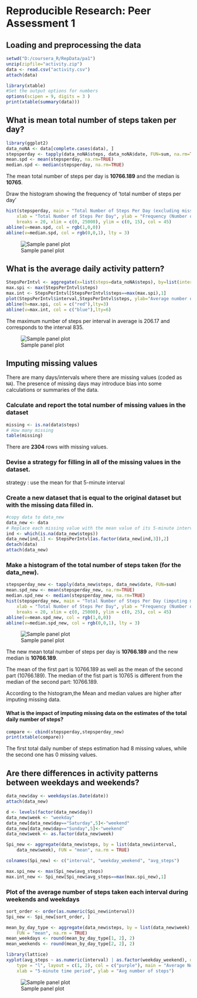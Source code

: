 # Reproducible Research: Peer Assessment 1

## Loading and preprocessing the data
```r
setwd("D:/coursera_R/RepData/pa1")
unzip(zipfile="activity.zip")
data <- read.csv("activity.csv")
attach(data)
```

```r
library(xtable)
#Set the output options for numbers
options(scipen = 9, digits = 3 )
print(xtable(summary(data)))
```

## What is mean total number of steps taken per day?
```r
library(ggplot2)
data_noNA <- data[complete.cases(data), ]
stepsperday <- tapply(data_noNA$steps, data_noNA$date, FUN=sum, na.rm=TRUE)
mean.spd <- mean(stepsperday, na.rm=TRUE)
median.spd <- median(stepsperday, na.rm=TRUE)
```

The mean total number of steps per day is **10766.189** and the median is **10765**.

Draw the histogram showing the frequency of 'total number of steps per day'

```r
hist(stepsperday, main = "Total Number of Steps Per Day (excluding missing values)", 
    xlab = "Total Number of Steps Per Day", ylab = "Frequency (Number of Days)", 
    breaks = 20, xlim = c(0, 25000), ylim = c(0, 15), col = 45)
abline(v=mean.spd, col = rgb(1,0,0))
abline(v=median.spd, col = rgb(0,0,1), lty = 3)
```

![Sample panel plot](figures/1.PNG) 

## What is the average daily activity pattern?
```r
StepsPerIntvl <- aggregate(x=list(steps=data_noNA$steps), by=list(interval=data_noNA$interval),FUN=mean, na.rm=TRUE)
max.spi <- max(StepsPerIntvl$steps)
max.int <- StepsPerIntvl[StepsPerIntvl$steps==max(max.spi),1]
plot(StepsPerIntvl$interval,StepsPerIntvl$steps, ylab="Average number of steps taken",xlab="5-minute interval", main=NULL, type="l", lwd=2, col=45)
abline(h=max.spi, col = c("red"),lty=3)
abline(v=max.int, col = c("blue"),lty=6)
```

The maximum number of steps per interval in average is 206.17 and corresponds to the interval 835.

![Sample panel plot](figures/2.PNG) 

## Imputing missing values

There are many days/intervals where there are missing values (coded as `NA`). The presence of missing days may introduce bias into some calculations or summaries of the data.

### Calculate and report the total number of missing values in the dataset
```r
missing <- is.na(data$steps)
# How many missing
table(missing)
```

There are **2304** rows with missing values.

### Devise a strategy for filling in all of the missing values in the dataset.

strategy : use the mean for that 5-minute interval

### Create a new dataset that is equal to the original dataset but with the missing data filled in.

```r
#copy data to data_new
data_new <- data
# Replace each missing value with the mean value of its 5-minute interval
ind <- which(is.na(data_new$steps))
data_new[ind,1] <- StepsPerIntvl[as.factor(data_new[ind,3]),2]
detach(data)
attach(data_new)
```

### Make a histogram of the total number of steps taken (for the data_new).

```r
stepsperday_new <- tapply(data_new$steps, data_new$date, FUN=sum)
mean.spd_new <- mean(stepsperday_new, na.rm=TRUE)
median.spd_new <- median(stepsperday_new, na.rm=TRUE)
hist(stepsperday_new, main = "Total Number of Steps Per Day (imputing missing values)", 
    xlab = "Total Number of Steps Per Day", ylab = "Frequency (Number of Days)", 
    breaks = 20, xlim = c(0, 25000), ylim = c(0, 25), col = 45)
abline(v=mean.spd_new, col = rgb(1,0,0))
abline(v=median.spd_new, col = rgb(0,0,1), lty = 3)
```

![Sample panel plot](figures/3.PNG)

The new mean total number of steps per day is **10766.189** and the new median is **10766.189**.

The mean of the first part is 10766.189 as well as the mean of the second part (10766.189). The median of the fist part is 10765 is different from the median of the second part: 10766.189.

According to the histogram,the Mean and median values are higher after imputing missing data. 

#### What is the impact of imputing missing data on the estimates of the total daily number of steps?
```r
compare <- cbind(stepsperday,stepsperday_new)
print(xtable(compare))
```

The first total daily number of steps estimation had 8 missing values, while the second one has 0 missing values.

## Are there differences in activity patterns between weekdays and weekends?

```r
data_new$day <- weekdays(as.Date(date))
attach(data_new)
```

```r
d <- levels(factor(data_new$day))
data_new$week <- "weekday"
data_new[data_new$day=="Saturday",5]<-"weekend"
data_new[data_new$day=="Sunday",5]<-"weekend"
data_new$week <- as.factor(data_new$week)

Spi_new <- aggregate(data_new$steps, by = list(data_new$interval, 
    data_new$week), FUN = "mean", na.rm = TRUE)

colnames(Spi_new) <- c("interval", "weekday_weekend", "avg_steps")

max.spi_new <- max(Spi_new$avg_steps)
max.int_new <- Spi_new[Spi_new$avg_steps==max(max.spi_new),1]
```

### Plot of the average number of steps taken each interval during weekends and weekdays

```r
sort_order <- order(as.numeric(Spi_new$interval))
Spi_new <- Spi_new[sort_order, ]

mean_by_day_type <- aggregate(data_new$steps, by = list(data_new$week), 
    FUN = "mean", na.rm = TRUE)
mean_weekdays <- round(mean_by_day_type[1, 2], 2)
mean_weekends <- round(mean_by_day_type[2, 2], 2)
```

```r
library(lattice)
xyplot(avg_steps ~ as.numeric(interval) | as.factor(weekday_weekend), data = Spi_new, 
    type = "l", layout = c(1, 2), col = c("purple"), main = "Average Number of Steps by Time Interval (imputing missing values)", 
    xlab = "5-minute time period", ylab = "Avg number of steps")
```

![Sample panel plot](figures/4.PNG) 